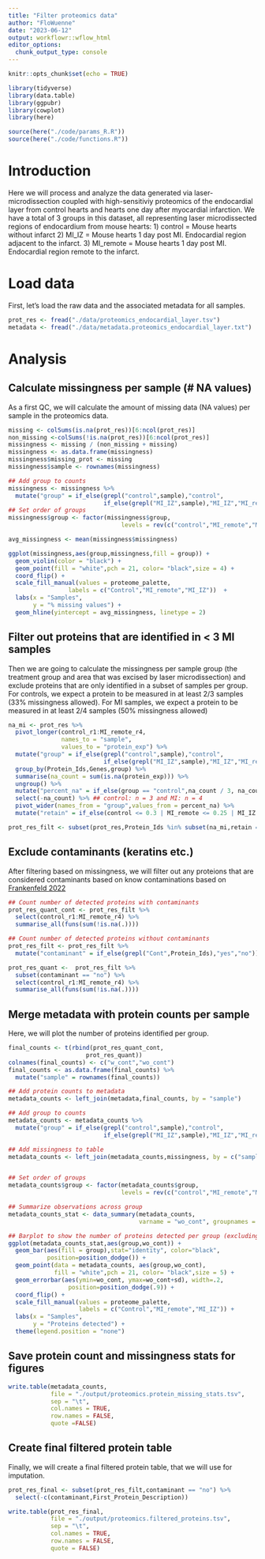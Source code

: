```yaml
---
title: "Filter proteomics data"
author: "FloWuenne"
date: "2023-06-12"
output: workflowr::wflow_html
editor_options:
  chunk_output_type: console
---
```



```r
knitr::opts_chunk$set(echo = TRUE)

library(tidyverse)
library(data.table)
library(ggpubr)
library(cowplot)
library(here)

source(here("./code/params_R.R"))
source(here("./code/functions.R"))
```

# Introduction 

Here we will process and analyze the data generated via laser-microdissection coupled with high-sensitiviy proteomics of the endocardial layer from control hearts and hearts one day after myocardial infarction. We have a total of 3 groups in this dataset, all representing laser microdissected regions of endocardium from mouse hearts:
1) control = Mouse hearts without infarct
2) MI_IZ = Mouse hearts 1 day post MI. Endocardial region adjacent to the infarct.
3) MI_remote = Mouse hearts 1 day post MI. Endocardial region remote to the infarct.

# Load data

First, let's load the raw data and the associated metadata for all samples.

```r
prot_res <- fread("./data/proteomics_endocardial_layer.tsv")
metadata <- fread("./data/metadata.proteomics_endocardial_layer.txt")
```

# Analysis

## Calculate missingness per sample (# NA values)

As a first QC, we will calculate the amount of missing data (NA values) per sample in the proteomics data.

```r
missing <- colSums(is.na(prot_res))[6:ncol(prot_res)]
non_missing <-colSums(!is.na(prot_res))[6:ncol(prot_res)]
missingness <- missing / (non_missing + missing)
missingness <- as.data.frame(missingness)
missingness$missing_prot <- missing
missingness$sample <- rownames(missingness)

## Add group to counts
missingness <- missingness %>%
  mutate("group" = if_else(grepl("control",sample),"control",
                           if_else(grepl("MI_IZ",sample),"MI_IZ","MI_remote")))
## Set order of groups
missingness$group <- factor(missingness$group,
                                levels = rev(c("control","MI_remote","MI_IZ")))

avg_missingness <- mean(missingness$missingness)

ggplot(missingness,aes(group,missingness,fill = group)) +
  geom_violin(color = "black") +
  geom_point(fill = "white",pch = 21, color= "black",size = 4) +
  coord_flip() +
  scale_fill_manual(values = proteome_palette,
                 labels = c("Control","MI_remote","MI_IZ"))  +
  labs(x = "Samples",
       y = "% missing values") +
  geom_hline(yintercept = avg_missingness, linetype = 2)
```


## Filter out proteins that are identified in < 3 MI samples

Then we are going to calculate the missingness per sample group (the treatment group and area that was excised by laser microdissection) and exclude proteins that are only identified in a subset of samples per group. For controls, we expect a protein to be measured in at least 2/3 samples (33% missingness allowed).
For MI samples, we expect a protein to be measured in at least 2/4 samples (50% missingness allowed)

```r
na_mi <- prot_res %>%
  pivot_longer(control_r1:MI_remote_r4,
               names_to = "sample",
               values_to = "protein_exp") %>%
  mutate("group" = if_else(grepl("control",sample),"control",
                           if_else(grepl("MI_IZ",sample),"MI_IZ","MI_remote"))) %>%
  group_by(Protein_Ids,Genes,group) %>%
  summarise(na_count = sum(is.na(protein_exp))) %>%
  ungroup() %>%
  mutate("percent_na" = if_else(group == "control",na_count / 3, na_count / 4)) %>%
  select(-na_count) %>% ## control: n = 3 and MI: n = 4
  pivot_wider(names_from = "group",values_from = percent_na) %>%
  mutate("retain" = if_else(control <= 0.3 | MI_remote <= 0.25 | MI_IZ <= 0.25, "yes","no"))

prot_res_filt <- subset(prot_res,Protein_Ids %in% subset(na_mi,retain == "yes")$Protein_Ids)
```


## Exclude contaminants (keratins etc.)

After filtering based on missingness, we will filter out any proteions that are considered contaminants based on know contaminations based on [Frankenfeld 2022](https://pubs.acs.org/doi/10.1021/acs.jproteome.2c00145)

```r
## Count number of detected proteins with contaminants
prot_res_quant_cont <- prot_res_filt %>%
  select(control_r1:MI_remote_r4) %>%
  summarise_all(funs(sum(!is.na(.))))

## Count number of detected proteins without contaminants
prot_res_filt <- prot_res_filt %>%
  mutate("contaminant" = if_else(grepl("Cont",Protein_Ids),"yes","no"))

prot_res_quant <-  prot_res_filt %>%
  subset(contaminant == "no") %>%
  select(control_r1:MI_remote_r4) %>%
  summarise_all(funs(sum(!is.na(.))))
```


## Merge metadata with protein counts per sample

Here, we will plot the number of proteins identified per group.

```r
final_counts <- t(rbind(prot_res_quant_cont,
                      prot_res_quant))
colnames(final_counts) <- c("w_cont","wo_cont")
final_counts <- as.data.frame(final_counts) %>%
  mutate("sample" = rownames(final_counts))

## Add protein counts to metadata
metadata_counts <- left_join(metadata,final_counts, by = "sample")

## Add group to counts
metadata_counts <- metadata_counts %>%
  mutate("group" = if_else(grepl("control",sample),"control",
                           if_else(grepl("MI_IZ",sample),"MI_IZ","MI_remote")))

## Add missingness to table
metadata_counts <- left_join(metadata_counts,missingness, by = c("sample","group"))


## Set order of groups
metadata_counts$group <- factor(metadata_counts$group,
                                levels = rev(c("control","MI_remote","MI_IZ")))

## Summarize observations across group
metadata_counts_stat <- data_summary(metadata_counts,
                                     varname = "wo_cont", groupnames = c("group"))

## Barplot to show the number of proteins detected per group (excluding contaminants)
ggplot(metadata_counts_stat,aes(group,wo_cont)) +
  geom_bar(aes(fill = group),stat="identity", color="black", 
           position=position_dodge()) +
  geom_point(data = metadata_counts, aes(group,wo_cont),
             fill = "white",pch = 21, color= "black",size = 5) +
  geom_errorbar(aes(ymin=wo_cont, ymax=wo_cont+sd), width=.2,
                 position=position_dodge(.9)) + 
  coord_flip() +
  scale_fill_manual(values = proteome_palette,
                    labels = c("Control","MI_remote","MI_IZ")) +
  labs(x = "Samples",
       y = "Proteins detected") +
  theme(legend.position = "none")
```

## Save protein count and missingness stats for figures

```r
write.table(metadata_counts,
            file = "./output/proteomics.protein_missing_stats.tsv",
            sep = "\t",
            col.names = TRUE,
            row.names = FALSE,
            quote =FALSE)
```


## Create final filtered protein table

Finally, we will create a final filtered protein table, that we will use for imputation.

```r
prot_res_final <- subset(prot_res_filt,contaminant == "no") %>%
  select(-c(contaminant,First_Protein_Description))

write.table(prot_res_final,
            file = "./output/proteomics.filtered_proteins.tsv",
            sep = "\t",
            col.names = TRUE,
            row.names = FALSE,
            quote = FALSE)
```



